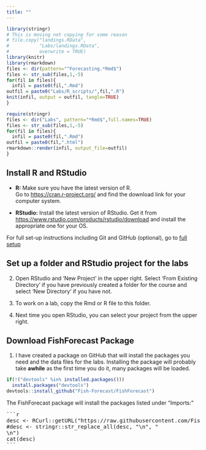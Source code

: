 ```yaml
---
title: ""
---
```


```r
library(stringr)
# This is moving not copying for some reason
# file.copy("landings.RData",
#           "Labs/landings.RData",
#           overwrite = TRUE)
library(knitr)
library(rmarkdown)
files <- dir(pattern="^Forecasting.*Rmd$")
files <- str_sub(files,1,-5)
for(fil in files){
  infil = paste0(fil,".Rmd")
outfil = paste0("Labs/R_scripts/",fil,".R")
knit(infil, output = outfil, tangle=TRUE)
}
```

```r
require(stringr)
files <- dir("Labs", pattern="*Rmd$",full.names=TRUE)
files <- str_sub(files,1,-5)
for(fil in files){
  infil = paste0(fil,".Rmd")
outfil = paste0(fil,".html")
rmarkdown::render(infil, output_file=outfil)
}
```

## Install R and RStudio

* **R:**  Make sure you have the latest version of R.  
Go to [https://cran.r-project.org/](https://cran.r-project.org/) and find the download link for your computer system.

* **RStudio:** Install the latest version of RStudio.  Get it from [https://www.rstudio.com/products/rstudio/download](https://www.rstudio.com/products/rstudio/download) and install the appropriate one for your OS.

For full set-up instructions including Git and GitHub (optional), go to [full setup](https://rverse-tutorials.github.io/Fish-Forecast-Training-Course/set-up.html)

## Set up a folder and RStudio project for the labs

2. Open RStudio and 'New Project' in the upper right.  Select 'From Existing Directory' if you have previously created a folder for the course and select 'New Directory' if you have not.

2. To work on a lab, copy the Rmd or R file to this folder.

3. Next time you open RStudio, you can select your project from the upper right.

## Download FishForecast Package

1. I have created a package on GitHub that will install the packages you need and the data files for the labs.  Installing the package will probably take **awhile** as the first time you do it, many packages will be loaded.

```r
if(!("devtools" %in% installed.packages()))
  install.packages("devtools")
devtools::install_github("Fish-Forecast/FishForecast")
```

The FishForecast package will install the packages listed under "Imports:"
<pre>
```r
desc <- RCurl::getURL("https://raw.githubusercontent.com/Fish-Forecast/FishForecast/master/DESCRIPTION")
#desc <- stringr::str_replace_all(desc, "\n", "</br>\n")
cat(desc)
```
</pre>